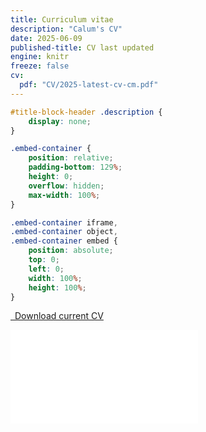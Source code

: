 ```yaml
---
title: Curriculum vitae
description: "Calum's CV"
date: 2025-06-09
published-title: CV last updated
engine: knitr
freeze: false
cv:
  pdf: "CV/2025-latest-cv-cm.pdf"
---
```


```css
#title-block-header .description {
    display: none;
}
```

```css
.embed-container {
    position: relative;
    padding-bottom: 129%;
    height: 0;
    overflow: hidden;
    max-width: 100%;
}

.embed-container iframe,
.embed-container object,
.embed-container embed {
    position: absolute;
    top: 0;
    left: 0;
    width: 100%;
    height: 100%;
}
```

```{=html}
<p class="text-center">
  <a class="btn btn-primary btn-lg cv-download" href="`r rmarkdown::metadata$cv$pdf`" target="_blank">
    <i class="fa-solid fa-file-arrow-down"></i>&ensp;Download current CV
  </a>
</p>
```

::: embed-container
<iframe src="`r rmarkdown::metadata$cv$pdf`" style="border: 0.5px"></iframe>
:::
